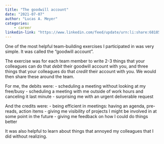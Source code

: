 ```yaml
---
title: "The goodwill account"
date: "2021-07-07"
author: "Lucas A. Meyer"
categories: 
    - career
linkedin-link: "https://www.linkedin.com/feed/update/urn:li:share:6818567778430275584"
---
```


One of the most helpful team-building exercises I participated in was very simple. It was called the "goodwill account".

The exercise was for each team member to write 2-3 things that your colleagues can do that *debit* their goodwill account with you, and three things that your colleagues do that *credit* their account with you. We would then share these around the team.

For me, the debits were:
- scheduling a meeting without looking at my free/busy
- scheduling a meeting with me outside of work hours and canceling it last minute
- surprising me with an urgent deliverable request

And the credits were:
- being efficient in meetings: having an agenda, pre-reads, action items
- giving me visibility of projects I might be involved in at some point in the future
- giving me feedback on how I could do things better

It was also helpful to learn about things that annoyed my colleagues that I did without realizing.

